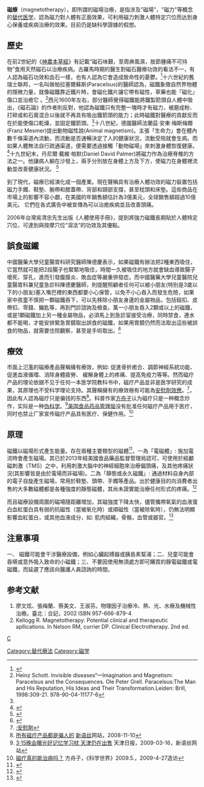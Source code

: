 '''磁療'''（magnetotherapy），即所謂的磁場治療，是指涉及"磁場"，"磁力"等概念的[[替代医学|替代医学]]，認為磁力對人體有正面效果，可利用磁力刺激人體特定穴位而达到身心保養或疾病治療的效果。目前仍是缺科學證據的假想。

== 歷史 ==
在前2世紀的《[[神農本草經|神農本草經]]》有記載“磁石味艱，至周痹風濕，肢節腫痛不可持物”食用天然磁石以治療疾病。古羅馬時期的醫生對磁石醫療功效的看法不一，有人認為磁石功效和血石一樣，也有人認為它會造成致命性的憂鬱。<ref name="#1"> {{Cite book | author = William Gilbert | title = De Magnete | location = United State | publisher = Courier Corporation | date = 2013 | ISBN = 0486163016 | accessdate =2020-04-18| url = https://books.google.com.tw/books?id=QsLDAgAAQBAJ&lpg=PT86&dq=De%20Magnete%20headache&hl=zh-TW&pg=PT86#v=twopage&q=De%20Magnete%20headache&f=false | language = en  }} </ref>十六世紀的舊瑞士聯邦，一名叫做帕拉塞爾蘇斯(Paracelsus)的醫師認為，磁鐵象徵自然界物體的隱微力量，就像磁鐵靠近鐵片時，會磁化鐵片讓它帶有磁性，草藥也能「磁化」傷口並治癒它 。<ref>Heinz Schott. Invisible diseases“—Imagination and Magnetism: Paracelsus and the Consequences. Ole Peter Grell. Paracelsus:The Man and His Reputation, His Ideas and Their Transformation.Leiden: Brill, 1998:309-21. 978-90-04-11177-6 </ref>西元1600年左右，部分醫師覺得磁鐵能將鐵製箭頭自人體中吸出，《磁石論》的作者則反對，他認為磁鐵只有完整一塊時才有磁力，被磨成粉、打碎或和石膏混合以後就不再具有吸出鐵箭頭的能力；此時磁鐵對醫療的貢獻反而在於能使傷口乾燥，並固定鐵箭頭。<ref name="#1"/>十八世紀，德國醫師法蘭茲·安東·梅斯梅爾(Franz Mesmer)提出動物磁性說(Animal magnetism)。主張「生命力」會在體內數千條渠道內流動，而流動是否通暢決定了人的健康狀況，流動受阻就會生病。而如果人體無法自行疏通渠道，便需要透過接觸「動物磁場」來刺激身體恢復健康。<ref>{{Cite web |url = https://en.wikipedia.org/wiki/Franz_Mesmer |title = Franz Mesmer |language = en |accessdate =2020-04-18|archive-date = 2020-05-13 |archive-url = https://web.archive.org/web/20200513195629/https://en.wikipedia.org/wiki/Franz_Mesmer |dead-url = no }}</ref>十九世紀末，丹尼爾·戴維·帕默(Daniel David Palmer)將磁力作為治療脊椎的方法之一。他讓病人躺在沙發上，兩手分別放在身體上方及下方，使磁力在身體裡流動並改善健康狀況。
<ref>{{Cite web |url = https://blogs.palmer.edu/library/2017/08/31/d-d-palmer-and-magnetic-healing/ |title = D.D. Palmer and Magnetic Healing |date = August 31, 2017 |language = en |accessdate =2020-04-18|archive-date = 2019-03-01 |archive-url = https://web.archive.org/web/20190301095026/http://blogs.palmer.edu/library/2017/08/31/d-d-palmer-and-magnetic-healing/ |dead-url = no }}</ref>

到了現代，磁療已經演化成一個產業。現在聲稱具有治療人體功效的磁力裝置包括磁力手鐲、鞋墊、腕帶和膝蓋帶、背部和頸部支撐，甚至枕頭和床墊。這些商品在市場上的影響不容小覷，在美國的年銷售額估計為3億美元，全球銷售額超過10億美元。 它們在各式廣告中被宣傳為可以治癒疾病並且改善頭痛。

2006年台灣吳清忠先生出版《人體使用手冊》，提到將強力磁鐵長期貼於人體特定穴位，可達到與按摩穴位“瀉法”的功效及其優點。

== 誤食磁鐵 ==

中國醫藥大學兒童腸胃科研究醫師陳德慶表示，如果磁鐵有辦法把2種東西吸住，它當然就可能把2段腸子也緊緊地吸住，時間一久被吸住的地方就會缺血導致腸子壞死、穿孔，進而引發腹膜炎、敗血症等嚴重併發症。而中國醫藥大學兒童醫院兒童腸胃科兼兒童急診科陳德慶醫師，則提醒照顧者任何可以被小朋友(特別是3歲以下的小朋友)塞入嘴巴裡的東西都要小心保管，以免不小心吞入而發生危險，如果家中孩童不慎把一顆磁鐵吞下，可以先移除小朋友身邊的金屬物品，包括鈕扣、皮帶扣、零錢、鑰匙等，再到門診諮詢及檢查。萬一小朋友吞入2顆或以上的磁鐵，或是1顆磁鐵加上另一種金屬物品，必須馬上到急診室接受治療，同時禁食，連水都不能喝，才能安排緊急胃鏡取出誤食的磁鐵，如果用胃鏡仍然而法取出這些被誤食的物品，就需要住院觀察，甚至是手術取出。<ref>{{Cite web |url = https://health.businessweekly.com.tw/AArticle.aspx?id=ARTL000071209 |title = 誤吞磁鐵　禁食禁水快送醫！ |author = 徐平 |date = 2016-09-23 |publisher = 良醫健康 |language = 中文 |accessdate = 2020-05-06 |archive-date = 2017-08-05 |archive-url = https://web.archive.org/web/20170805005404/http://health.businessweekly.com.tw/AArticle.aspx?id=ARTL000071209 |dead-url = no }}</ref>

== 療效 ==
市面上氾濫的磁療產品聲稱擁有療效，例如: 促進骨折癒合、調節神經系統功能、促進血液循環、消除身體疲勞、 緩解身體上的疼痛、提高免疫力等等。然而磁疗产品的理论依据不见于任何一本医学院教科书中，磁疗产品並非是医学研究的成果，其原理也不受科学理论支持。其聲稱擁有的療效極有可能為[[安慰劑效應|安慰劑效應]]。<ref>[[:安慰劑|:安慰劑]]</ref>，因此有人認為磁疗只是骗钱的东西<ref>[http://www.xys.org/xys/ebooks/others/science/dajia9/ciliao.txt 所有磁疗产品都是骗人的] {{Wayback|url=http://www.xys.org/xys/ebooks/others/science/dajia9/ciliao.txt |date=20090114211014 }}[[新语丝|新语丝]]网站，2008-11-10</ref>。科普作家[[方舟子|方舟子]]认为磁疗只是一种概念炒作，实际是一种[[伪科学|伪科学]]。<ref>[http://www.xys.org/xys/ebooks/others/science/dajia10/315d.txt 3·15晚会曝光好记忆学习枕 天津仍在出售] {{Wayback|url=http://www.xys.org/xys/ebooks/others/science/dajia10/315d.txt |date=20111228044015 }}天津日报，2009-03-16，新语丝网站</ref>[[美国食品药品管理局|美国食品药品管理局]]没有批准任何磁疗产品用于医疗，同时也禁止厂家宣传磁疗产品具有医疗、保健作用。<ref>[http://www.xys.org/xys/netters/Fang-Zhouzi/science/magnetic.txt 磁疗真的能治病吗？] {{Wayback|url=http://www.xys.org/xys/netters/Fang-Zhouzi/science/magnetic.txt |date=20090502175744 }}方舟子，《科学世界》2009.5.，2009-4-27造访</ref>

== 原理 ==
磁鐵以磁場形式產生能量。存在兩種主要類型的磁體<ref>{{Cite web |url = https://www.ncbi.nlm.nih.gov/pmc/articles/PMC1976658/ |title = Static magnets for reducing pain: systematic review and meta-analysis of randomized trials |author = Max H. Pittler, MD PhD, Elizabeth M. Brown, BSc, and Edzard Ernst, MD PhD |date =2007-09-25|publisher = NCBI |language = en |accessdate = 2020-05-06 |archive-date = 2020-02-15 |archive-url = https://web.archive.org/web/20200215232220/https://www.ncbi.nlm.nih.gov/pmc/articles/PMC1976658/ |dead-url = no }}</ref>，一為「電磁體」: 施加電流時會產生磁場。其已於2013年經美國食品藥品監督管理局認可，可使用於經顱磁刺激（TMS）之中，利用刺激大腦中的神經細胞來治療偏頭痛，及其他疼痛狀況(其影響皆是由於電場而非磁場)。二為「靜態或永久磁鐵」: 通過材料自身內部的電子自旋產生磁場，常用於鞋墊、頭帶、手鐲等產品。出於健康目的向消費者出售的大多數磁體都是各種強度的靜態磁體，其尚未證實能治療任何形式的疼痛。<ref>{{Cite web |url = https://www.nccih.nih.gov/health/magnets |title = Magnets For Pain |date = February 2013 |publisher = NCCIH |language = en |accessdate = 2020-05-06 |archive-date = 2020-05-10 |archive-url = https://web.archive.org/web/20200510042040/https://www.nccih.nih.gov/health/magnets/ |dead-url = no }}</ref>

而且磁療設備周圍的磁場隨距離增加，其磁強度下降太快，儘管攜帶氧氣的血液蛋白血紅蛋白具有弱的抗磁性（當被氧化時）或順磁性（當被除氧時），仍無法明顯影響血紅蛋白，或其他血液成分，如: 肌肉組織，骨骼，血管或器官。<ref>{{Cite web |url = https://en.wikipedia.org/wiki/Magnet_therapy |title = Magnet therapy |language = en |accessdate = 2020-05-06 |archive-date = 2020-04-12 |archive-url = https://web.archive.org/web/20200412233513/https://en.wikipedia.org/wiki/Magnet_therapy |dead-url = no }}</ref>

== 注意事項 ==
一、 磁鐵可能會干涉醫療設備，例如心臟起搏器或胰島素幫浦；二、兒童可能會吞嚥或意外吸入致命的小磁鐵；三、不要因使用無須處方即可購買的靜電磁鐵或電磁鐵，而延遲了應該向醫護人員諮詢的時間。

==参考文献==
<div class="references-small">
<references />
</div>
# 廖文炫、張梅蘭、蔡美文、王淑芬。物理因子治療冷、熱、光、水療及機械性治療。臺北：合記，2002 ISBN 957-666-879-4
# Kellogg R. Magnetotherapy: Potential clinical and therapeutic apllications. In Nelson RM, currier DP. Clinical Electrotherapy. 2nd ed.

[[category:伪科学|C]]
[[Category:替代療法|Category:替代療法]]
[[Category:磁学|Category:磁学]]
